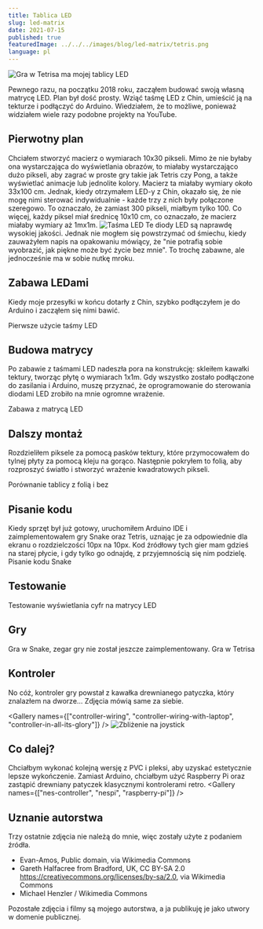 ```yaml
---
title: Tablica LED
slug: led-matrix
date: 2021-07-15
published: true
featuredImage: ../../../images/blog/led-matrix/tetris.png
language: pl
---
```




![Gra w Tetrisa ma mojej tablicy LED](../../../images/blog/led-matrix/tetris.png)

Pewnego razu, na początku 2018 roku, zacząłem budować swoją własną matrycę LED. Plan był dość prosty. Wziąć taśmę LED z Chin, umieścić ją na tekturze i podłączyć do Arduino. Wiedziałem, że to możliwe, ponieważ widziałem wiele razy podobne projekty na YouTube.

## Pierwotny plan
Chciałem stworzyć macierz o wymiarach 10x30 pikseli. Mimo że nie byłaby ona wystarczająca do wyświetlania obrazów, to miałaby wystarczająco dużo pikseli, aby zagrać w proste gry takie jak Tetris czy Pong, a także wyświetlać animacje lub jednolite kolory. Macierz ta miałaby wymiary około 33x100 cm. Jednak, kiedy otrzymałem LED-y z Chin, okazało się, że nie mogę nimi sterować indywidualnie - każde trzy z nich były połączone szeregowo. To oznaczało, że zamiast 300 pikseli, miałbym tylko 100. Co więcej, każdy piksel miał średnicę 10x10 cm, co oznaczało, że macierz miałaby wymiary aż 1mx1m.
![Taśma LED](../../../images/blog/led-matrix/led-strip.jpg)
Te diody LED są naprawdę wysokiej jakości. Jednak nie mogłem się powstrzymać od śmiechu, kiedy zauważyłem napis na opakowaniu mówiący, że "nie potrafią sobie wyobrazić, jak piękne może być życie bez mnie". To trochę zabawne, ale jednocześnie ma w sobie nutkę mroku.

## Zabawa LEDami
Kiedy moje przesyłki w końcu dotarły z Chin, szybko podłączyłem je do Arduino i zacząłem się nimi bawić.

<Youtube videoId="2-hwGV2hLpU" />

Pierwsze użycie taśmy LED

## Budowa matrycy
Po zabawie z taśmami LED nadeszła pora na konstrukcję: skleiłem kawałki tektury, tworząc płytę o wymiarach 1x1m. Gdy wszystko zostało podłączone do zasilania i Arduino, muszę przyznać, że oprogramowanie do sterowania diodami LED zrobiło na mnie ogromne wrażenie.

<Youtube videoId="JDR4Wz0-VFU" />
Zabawa z matrycą LED

## Dalszy montaż
<Youtube videoId="I-fwW-TVWJo" />

Rozdzieliłem piksele za pomocą pasków tektury, które przymocowałem do tylnej płyty za pomocą kleju na gorąco. Następnie pokryłem to folią, aby rozproszyć światło i stworzyć wrażenie kwadratowych pikseli.

<Youtube videoId="MXAwmhOfveE" />
Porównanie tablicy z folią i bez

## Pisanie kodu
Kiedy sprzęt był już gotowy, uruchomiłem Arduino IDE i zaimplementowałem gry Snake oraz Tetris, uznając je za odpowiednie dla ekranu o rozdzielczości 10px na 10px. Kod źródłowy tych gier mam gdzieś na starej płycie, i gdy tylko go odnajdę, z przyjemnością się nim podzielę.
<Youtube videoId="MBs8jBqcsIw" />
Pisanie kodu Snake

## Testowanie
<Youtube videoId="lzloEHUfXow" />
Testowanie wyświetlania cyfr na matrycy LED

## Gry
<Youtube videoId="pGL7U9LC1UQ" />
Gra w Snake, zegar gry nie został jeszcze zaimplementowany.

<Youtube videoId="2nQtkvzXlh8" />
Gra w Tetrisa

## Kontroler
No cóż, kontroler gry powstał z kawałka drewnianego patyczka, który znalazłem na dworze... Zdjęcia mówią same za siebie.

<Gallery names={["controller-wiring", "controller-wiring-with-laptop", "controller-in-all-its-glory"]} />
![Zbliżenie na joystick](../../../images/blog/led-matrix/joystick-close-up.jpg)

<Youtube videoId="BXvUJtiB-Cc" />

## Co dalej?
Chciałbym wykonać kolejną wersję z PVC i pleksi, aby uzyskać estetycznie lepsze wykończenie. Zamiast Arduino, chciałbym użyć Raspberry Pi oraz zastąpić drewniany patyczek klasycznymi kontrolerami retro.
<Gallery names={["nes-controller", "nespi", "raspberry-pi"]} />

## Uznanie autorstwa
Trzy ostatnie zdjęcia nie należą do mnie, więc zostały użyte z podaniem źródła.

- Evan-Amos, Public domain, via Wikimedia Commons
- Gareth Halfacree from Bradford, UK, CC BY-SA 2.0 https://creativecommons.org/licenses/by-sa/2.0, via Wikimedia Commons
- Michael Henzler / Wikimedia Commons

Pozostałe zdjęcia i filmy są mojego autorstwa, a ja publikuję je jako utwory w domenie publicznej.